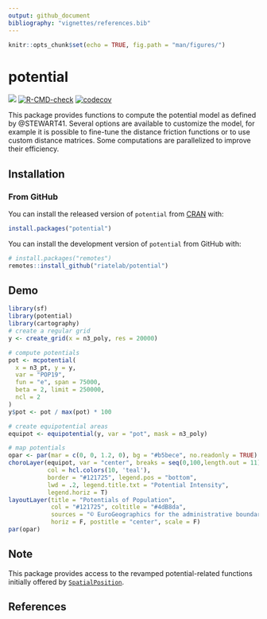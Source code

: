 ```yaml
---
output: github_document
bibliography: "vignettes/references.bib"
---
```



```r
knitr::opts_chunk$set(echo = TRUE, fig.path = "man/figures/")
```



# potential

[![](https://www.r-pkg.org/badges/version/potential)](https://cran.r-project.org/package=potential)
[![R-CMD-check](https://github.com/riatelab/potential/workflows/R-CMD-check/badge.svg)](https://github.com/riatelab/potential/actions)
[![codecov](https://codecov.io/gh/riatelab/potential/branch/master/graph/badge.svg?token=G8MZTHC9KQ)](https://codecov.io/gh/riatelab/potential)

This package provides functions to compute the potential model as
defined by @STEWART41. Several options
are available to customize the model, for example it is possible to fine-tune
the distance friction functions or to use custom distance matrices. Some
computations are parallelized to improve their efficiency.


## Installation

### From GitHub



You can install the released version of `potential` from
[CRAN](https://CRAN.R-project.org/package=potential) with:

``` r
install.packages("potential")
```

You can install the development version of `potential` from GitHub with:

``` r
# install.packages("remotes")
remotes::install_github("riatelab/potential")
```

## Demo


```r
library(sf)
library(potential)
library(cartography)
# create a regular grid
y <- create_grid(x = n3_poly, res = 20000)

# compute potentials
pot <- mcpotential(
  x = n3_pt, y = y,
  var = "POP19",
  fun = "e", span = 75000,
  beta = 2, limit = 250000, 
  ncl = 2
)
y$pot <- pot / max(pot) * 100

# create equipotential areas
equipot <- equipotential(y, var = "pot", mask = n3_poly)

# map potentials
opar <- par(mar = c(0, 0, 1.2, 0), bg = "#b5bece", no.readonly = TRUE)
choroLayer(equipot, var = "center", breaks = seq(0,100,length.out = 11), 
           col = hcl.colors(10, 'teal'),
           border = "#121725", legend.pos = "bottom", 
           lwd = .2, legend.title.txt = "Potential Intensity",
           legend.horiz = T)
layoutLayer(title = "Potentials of Population", 
            col = "#121725", coltitle = "#4dB8da",
            sources = "© EuroGeographics for the administrative boundaries and © Eurostat for data",
            horiz = F, postitle = "center", scale = F)
par(opar)
```



## Note

This package provides access to the revamped potential-related functions 
initially offered by 
[`SpatialPosition`](https://CRAN.R-project.org/package=SpatialPosition).

## References









